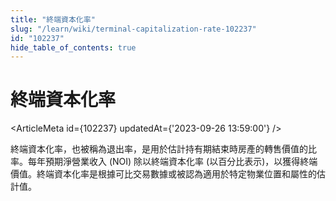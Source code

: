 ```yaml
---
title: "終端資本化率"
slug: "/learn/wiki/terminal-capitalization-rate-102237"
id: "102237"
hide_table_of_contents: true
---
```



# 終端資本化率

<ArticleMeta id={102237} updatedAt={'2023-09-26 13:59:00'} />
<div className='border-solid border-b border-t-0 my-4 border-[var(--ifm-color-gray-300)]' />

終端資本化率，也被稱為退出率，是用於估計持有期結束時房產的轉售價值的比率。每年預期淨營業收入 (NOI) 除以終端資本化率 (以百分比表示)，以獲得終端價值。終端資本化率是根據可比交易數據或被認為適用於特定物業位置和屬性的估計值。
